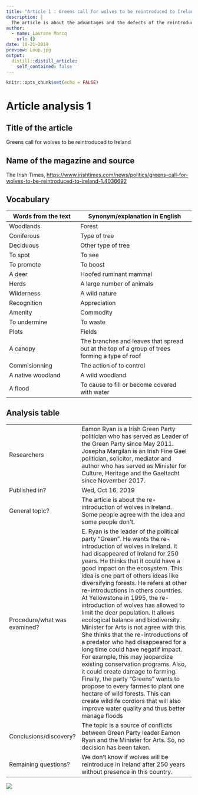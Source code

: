 ```yaml
---
title: "Article 1 : Greens call for wolves to be reintroduced to Ireland"
description: |
  The article is about the advantages and the defects of the reintroduction of wolves in a territory where it had disappeared for 250 years.
author:
  - name: Laurane Marcq
    url: {}
date: 10-21-2019
preview: Loup.jpg
output:
  distill::distill_article:
    self_contained: false
---
```


```r
knitr::opts_chunk$set(echo = FALSE)
```

# Article analysis 1

## Title of the article  

Greens call for wolves to be reintroduced to Ireland

## Name of the magazine and source 

The Irish Times, <https://www.irishtimes.com/news/politics/greens-call-for-wolves-to-be-reintroduced-to-ireland-1.4036692>


## Vocabulary 

| Words from the text | Synonym/explanation in English |
| ------------------- | ------------------------------ |
| Woodlands           | Forest            |
| Coniferous          | Type of tree   |
| Deciduous           | Other type of tree |
| To spot             | To see |
| To promote          | To boost |
| A deer              | Hoofed ruminant mammal |
| Herds               | A large number of animals |
| Wilderness          | A wild nature    |
| Recognition         | Appreciation  |
| Amenity             | Commodity    |
| To undermine        | To waste |
| Plots               | Fields | 
| A canopy            | The branches and leaves that spread out at the top of a group of trees forming a type of roof |
| Commisionning       | The action of to control |
| A native woodland   | A wild woodland |
| A flood             | To cause to fill or become covered with water |
## Analysis table 

|                              |                                                                     |
| ---------------------------- | ------------------------------------------------------------------- |
| Researchers                  | Eamon Ryan is a Irish Green Party politician who has served as Leader of the Green Party since May 2011. Josepha Margilan is an Irish Fine Gael politician, solicitor, mediator and author who has served as Minister for Culture, Heritage and the Gaeltacht since November 2017.              |
| Published in?                | Wed, Oct 16, 2019                                                       |
| General topic?               | The article is about the re-introduction of wolves in Ireland. Some people agree with the idea and some people don't.|
| Procedure/what was examined? | E. Ryan is the leader of the political party "Green". He wants the re-introduction of wolves in Ireland. It had disappeared of Ireland for 250 years. He thinks that it could have a good impact on the ecosystem. This idea is one part of others ideas like diversifying forests. He refers at other re-introductions in others countries. At Yellowstone in 1995, the re-introduction of wolves has allowed to limit the deer population. It allows ecological balance and biodiversity. Minister for Arts is not agree with this. She thinks that the re-introductions of a predator who had disappeared for a long time could have negatif impact. For example, this may jeopardize existing conservation programs. Also, it could create damage to farming. Finally, the party "Greens" wants to propose to every farmes to plant one hectare of wild forests. This can create wildlife cordiors that will also improve water quality and thus better manage floods |
| Conclusions/discovery?       | The topic is a source of conflicts between Green Party leader Eamon Ryan and the Minister for Arts. So, no decision has been taken.    |
| Remaining questions?         | We don't know if wolves will be reintroduce in Ireland after 250 years without presence in this country. |

![](Loup (1).jpg)


